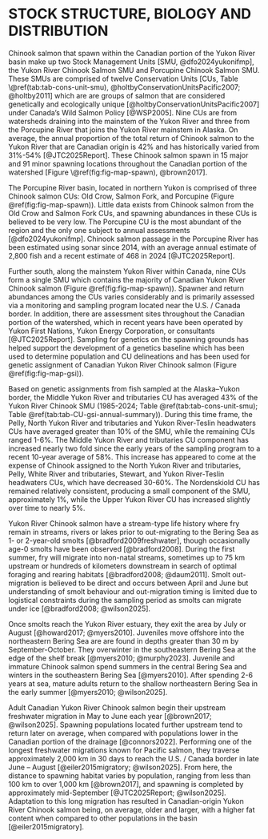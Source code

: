 # STOCK STRUCTURE, BIOLOGY AND DISTRIBUTION {#sec:stock}

Chinook salmon that spawn within the Canadian portion of the Yukon River basin make up two Stock Management Units [SMU, @dfo2024yukonifmp], the Yukon River Chinook Salmon SMU and Porcupine Chinook Salmon SMU. These SMUs are comprised of twelve Conservation Units [CUs, Table \@ref(tab:tab-cons-unit-smu), @holtbyConservationUnitsPacific2007; @holtby2011] which are are groups of salmon that are considered genetically and ecologically unique [@holtbyConservationUnitsPacific2007] under Canada’s Wild Salmon Policy [@WSP2005]. Nine CUs are from watersheds draining into the mainstem of the Yukon River and three from the Porcupine River that joins the Yukon River mainstem in Alaska. On average, the annual proportion of the total return of Chinook salmon to the Yukon River that are Canadian origin is 42% and has historically varied from 31%-54% [@JTC2025Report]. These Chinook salmon spawn in 15 major and 91 minor spawning locations throughout the Canadian portion of the watershed [Figure \@ref(fig:fig-map-spawn), @brown2017].

The Porcupine River basin, located in northern Yukon is comprised of three Chinook salmon CUs: Old Crow, Salmon Fork, and Porcupine (Figure \@ref(fig:fig-map-spawn)). Little data exists from Chinook salmon from the Old Crow and Salmon Fork CUs, and spawning abundances in these CUs is believed to be very low. The Porcupine CU is the most abundant of the region and the only one subject to annual assessments [@dfo2024yukonifmp]. Chinook salmon passage in the Porcupine River has been estimated using sonar since 2014, with an average annual estimate of 2,800 fish and a recent estimate of 468 in 2024 [@JTC2025Report].

Further south, along the mainstem Yukon River within Canada, nine CUs form a single SMU which contains the majority of Canadian Yukon River Chinook salmon (Figure \@ref(fig:fig-map-spawn)). Spawner and return abundances among the CUs varies considerably and is primarily assessed via a monitoring and sampling program located near the U.S. / Canada border. In addition, there are assessment sites throughout the Canadian portion of the watershed, which in recent years have been operated by Yukon First Nations, Yukon Energy Corporation, or consultants [@JTC2025Report]. Sampling for genetics on the spawning grounds has helped support the development of a genetics baseline which has been used to determine population and CU delineations and has been used for genetic assignment of Canadian Yukon River Chinook salmon (Figure \@ref(fig:fig-map-gsi)).

Based on genetic assignments from fish sampled at the Alaska--Yukon border, the Middle Yukon River and tributaries CU has averaged 43% of the Yukon River Chinook SMU (1985-2024; Table \@ref(tab:tab-cons-unit-smu); Table \@ref(tab:tab-CU-gsi-annual-summary)). During this time frame, the Pelly, North Yukon River and tributaries and Yukon River-Teslin headwaters CUs have averaged greater than 10% of the SMU, while the remaining CUs ranged 1-6%. The Middle Yukon River and tributaries CU component has increased nearly two fold since the early years of the sampling program to a recent 10-year average of 58%. This increase has appeared to come at the expense of Chinook assigned to the North Yukon River and tributaries, Pelly, White River and tributaries, Stewart, and Yukon River-Teslin headwaters CUs, which have decreased 30-60%. The Nordenskiold CU has remained relatively consistent, producing a small component of the SMU, approximately 1%, while the Upper Yukon River CU has increased slightly over time to nearly 5%.

Yukon River Chinook salmon have a stream-type life history where fry remain in streams, rivers or lakes prior to out-migrating to the Bering Sea as 1- or 2-year-old smolts [@bradford2009freshwater], though occasionally age-0 smolts have been observed [@bradford2008]. During the first summer, fry will migrate into non-natal streams, sometimes up to 75 km upstream or hundreds of kilometers downstream in search of optimal foraging and rearing habitats [@bradford2008; @daum2011]. Smolt out-migration is believed to be direct and occurs between April and June but understanding of smolt behaviour and out-migration timing is limited due to logistical constraints during the sampling period as smolts can migrate under ice [@bradford2008; @wilson2025].

Once smolts reach the Yukon River estuary, they exit the area by July or August [@howard2017; @myers2010]. Juveniles move offshore into the northeastern Bering Sea are are found in depths greater than 30 m by September-October. They overwinter in the southeastern Bering Sea at the edge of the shelf break [@myers2010; @murphy2023]. Juvenile and immature Chinook salmon spend summers in the central Bering Sea and winters in the southeastern Bering Sea [@myers2010]. After spending 2-6 years at sea, mature adults return to the shallow northeastern Bering Sea in the early summer [@myers2010; @wilson2025]. 

Adult Canadian Yukon River Chinook salmon begin their upstream freshwater migration in May to June each year [@brown2017; @wilson2025]. Spawning populations located further upstream tend to return later on average, when compared with populations lower in the Canadian portion of the drainage [@connors2022]. Performing one of the longest freshwater migrations known for Pacific salmon, they traverse approximately 2,000 km in 30 days to reach the U.S. / Canada border in late June – August [@eiler2015migratory; @wilson2025]. From here, the distance to spawning habitat varies by population, ranging from less than 100 km to over 1,000 km [@brown2017], and spawning is completed by approximately mid-September [@JTC2025Report; @wilson2025]. Adaptation to this long migration has resulted in Canadian-origin Yukon River Chinook salmon being, on average, older and larger, with a higher fat content when compared to other populations in the basin [@eiler2015migratory].
